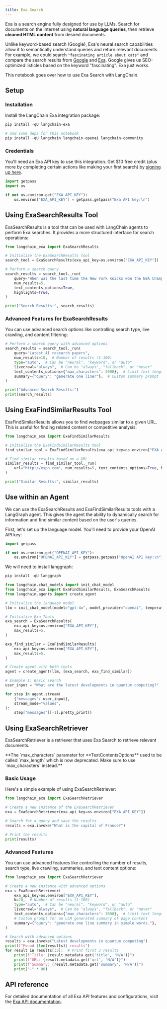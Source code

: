 ```yaml
---
title: Exa Search
---
```


Exa is a search engine fully designed for use by LLMs. Search for documents on the internet using **natural language queries**, then retrieve **cleaned HTML content** from desired documents.

Unlike keyword-based search (Google), Exa's neural search capabilities allow it to semantically understand queries and return relevant documents. For example, we could search `"fascinating article about cats"` and compare the search results from [Google](https://www.google.com/search?q=fascinating+article+about+cats) and [Exa](https://search.exa.ai/search?q=fascinating%20article%20about%20cats&autopromptString=Here%20is%20a%20fascinating%20article%20about%20cats%3A). Google gives us SEO-optimized listicles based on the keyword "fascinating". Exa just works.

This notebook goes over how to use Exa Search with LangChain.

## Setup

### Installation

Install the LangChain Exa integration package:

```python
pip install -qU langchain-exa

# and some deps for this notebook
pip install -qU langchain langchain-openai langchain-community
```

### Credentials

You'll need an Exa API key to use this integration. Get $10 free credit (plus more by completing certain actions like making your first search) by [signing up here](https://dashboard.exa.ai/).

```python
import getpass
import os

if not os.environ.get("EXA_API_KEY"):
    os.environ["EXA_API_KEY"] = getpass.getpass("Exa API key:\n")
```

## Using ExaSearchResults Tool

ExaSearchResults is a tool that can be used with LangChain agents to perform Exa searches. It provides a more structured interface for search operations:

```python
from langchain_exa import ExaSearchResults

# Initialize the ExaSearchResults tool
search_tool = ExaSearchResults(exa_api_key=os.environ["EXA_API_KEY"])

# Perform a search query
search_results = search_tool._run(
    query="When was the last time the New York Knicks won the NBA Championship?",
    num_results=5,
    text_contents_options=True,
    highlights=True,
)

print("Search Results:", search_results)
```

### Advanced Features for ExaSearchResults

You can use advanced search options like controlling search type, live crawling, and content filtering:

```python
# Perform a search query with advanced options
search_results = search_tool._run(
    query="Latest AI research papers",
    num_results=10,  # Number of results (1-100)
    type="auto",  # Can be "neural", "keyword", or "auto"
    livecrawl="always",  # Can be "always", "fallback", or "never"
    text_contents_options={"max_characters": 2000},  # Limit text length
    summary={"query": "generate one liner"},  # Custom summary prompt
)

print("Advanced Search Results:")
print(search_results)
```

## Using ExaFindSimilarResults Tool

ExaFindSimilarResults allows you to find webpages similar to a given URL. This is useful for finding related content or competitive analysis:

```python
from langchain_exa import ExaFindSimilarResults

# Initialize the ExaFindSimilarResults tool
find_similar_tool = ExaFindSimilarResults(exa_api_key=os.environ["EXA_API_KEY"])

# Find similar results based on a URL
similar_results = find_similar_tool._run(
    url="http://espn.com", num_results=5, text_contents_options=True, highlights=True
)

print("Similar Results:", similar_results)
```

## Use within an Agent

We can use the ExaSearchResults and ExaFindSimilarResults tools with a LangGraph agent. This gives the agent the ability to dynamically search for information and find similar content based on the user's queries.

First, let's set up the language model. You'll need to provide your OpenAI API key:

```python
import getpass

if not os.environ.get("OPENAI_API_KEY"):
    os.environ["OPENAI_API_KEY"] = getpass.getpass("OpenAI API key:\n")
```

We will need to install langgraph:

```python
pip install -qU langgraph
```

```python
from langchain.chat_models import init_chat_model
from langchain_exa import ExaFindSimilarResults, ExaSearchResults
from langchain.agents import create_agent

# Initialize the language model
llm = init_chat_model(model="gpt-4o", model_provider="openai", temperature=0)

# Initialize Exa Tools
exa_search = ExaSearchResults(
    exa_api_key=os.environ["EXA_API_KEY"],
    max_results=5,
)

exa_find_similar = ExaFindSimilarResults(
    exa_api_key=os.environ["EXA_API_KEY"],
    max_results=5,
)

# Create agent with both tools
agent = create_agent(llm, [exa_search, exa_find_similar])

# Example 1: Basic search
user_input = "What are the latest developments in quantum computing?"

for step in agent.stream(
    {"messages": user_input},
    stream_mode="values",
):
    step["messages"][-1].pretty_print()
```

## Using ExaSearchRetriever

ExaSearchRetriever is a retriever that uses Exa Search to retrieve relevant documents.

<Note>
**The `max_characters` parameter for **TextContentsOptions** used to be called `max_length` which is now deprecated. Make sure to use `max_characters` instead.**

</Note>

### Basic Usage

Here's a simple example of using ExaSearchRetriever:

```python
from langchain_exa import ExaSearchRetriever

# Create a new instance of the ExaSearchRetriever
exa = ExaSearchRetriever(exa_api_key=os.environ["EXA_API_KEY"])

# Search for a query and save the results
results = exa.invoke("What is the capital of France?")

# Print the results
print(results)
```

### Advanced Features

You can use advanced features like controlling the number of results, search type, live crawling, summaries, and text content options:

```python
from langchain_exa import ExaSearchRetriever

# Create a new instance with advanced options
exa = ExaSearchRetriever(
    exa_api_key=os.environ["EXA_API_KEY"],
    k=20,  # Number of results (1-100)
    type="auto",  # Can be "neural", "keyword", or "auto"
    livecrawl="always",  # Can be "always", "fallback", or "never"
    text_contents_options={"max_characters": 3000},  # Limit text length
    # Custom prompt for an LLM generated summary of page content
    summary={"query": "generate one line summary in simple words."},
)

# Search with advanced options
results = exa.invoke("Latest developments in quantum computing")
print(f"Found {len(results)} results")
for result in results[:3]:  # Print first 3 results
    print(f"Title: {result.metadata.get('title', 'N/A')}")
    print(f"URL: {result.metadata.get('url', 'N/A')}")
    print(f"Summary: {result.metadata.get('summary', 'N/A')}")
    print("-" * 80)
```

## API reference

For detailed documentation of all Exa API features and configurations, visit the [Exa API documentation](https://docs.exa.ai/).
